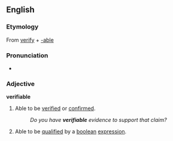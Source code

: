==English==
===Etymology===
From [[verify]] + [[-able]]

===Pronunciation===
*{{audio|en-us-verifiable.ogg|Audio (US)}}

===Adjective===
'''verifiable'''
#Able to be [[verified]] or [[confirmed]].
#:''Do you have '''verifiable''' evidence to support that claim?''
#Able to be [[qualified]] by a [[boolean]] [[expression]].